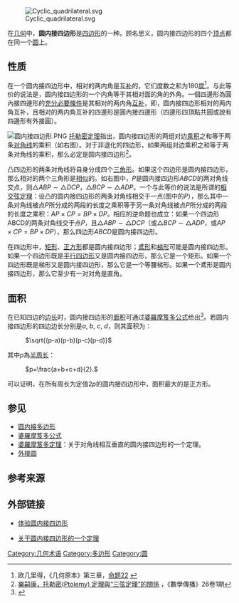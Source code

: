 {{noteTA
|G1=math
|1=zh-cn:筝形;zh-tw:鳶形;zh-hk:鷂形;
}}
[[File:Cyclic_quadrilateral.svg|thumb]]

在[[几何|几何]]中，'''圆内接四边形'''是[[四边形|四边形]]的一种。顾名思义，圆内接四边形的四个[[頂點_(幾何)|顶点]]都在同一个[[圆|圆]]上。

== 性质 ==
在一个圆内接四边形中，相对的两内角是[[补角|互补]]的，它们度数之和为180[[角度|度]]<ref>欧几里得，《几何原本》第三章，[http://aleph0.clarku.edu/~djoyce/java/elements/bookIII/propIII22.html 命题22] {{Wayback|url=http://aleph0.clarku.edu/~djoyce/java/elements/bookIII/propIII22.html |date=20091017003046 }}</ref>。与此等价的说法是，圆内接四边形的一个内角等于其相对面的角的外角。一個四邊形為圓內接四邊形的[[充分必要條件|充分必要條件]]是其相对的两内角[[补角|互补]]，即，圆内接四边形相对的两内角互补，且相对的两内角互补的四邊形是圓內接四邊形（四邊形四頂點共圓或說有四邊形有外接圓）。

[[File:圆内接四边形.PNG|thumb]]
[[托勒密定理|托勒密定理]]指出，圆内接四边形的两组对边[[乘积|乘积]]之和等于两条[[对角线|对角线]]的乘积（如右图）。对于非退化的四边形，如果两组对边乘积之和等于两条对角线的乘积，那么必定是圆内接四边形<ref>[http://www.math.sinica.edu.tw/math_media/d261/26109.pdf 樂嗣康，托勒密(Ptolemy) 定理與“三弦定理”的關係] {{Wayback|url=http://www.math.sinica.edu.tw/math_media/d261/26109.pdf |date=20140202130652 }}，《數學傳播》26卷1期</ref>。

凸四边形的两条对角线将自身分成四个[[三角形|三角形]]。如果这个四边形是圆内接四边形，那么相对的两个三角形是[[相似三角形|相似]]的。如右图中，<math>P</math>是圆内接四边形<math>ABCD</math>的两对角线交点，则<math>\bigtriangleup ABP\sim\bigtriangleup DCP</math>，<math>\bigtriangleup BCP\sim\bigtriangleup ADP</math>。一个与此等价的说法是所谓的[[相交弦定理|相交弦定理]]：设凸的圆内接四边形的两条对角线相交于一点(图中的<math>P</math>），那么其中一条对角线被点<math>P</math>所分成的两段的长度之乘积等于另一条对角线被点<math>P</math>所分成的两段的长度之乘积：<math>AP \times CP = BP \times DP</math>。相应的逆命题也成立：如果一个四边形ABCD的两条对角线交于点<math>P</math>，且<math>\bigtriangleup ABP\sim\bigtriangleup DCP</math>（或<math>\bigtriangleup BCP\sim\bigtriangleup ADP</math>，或<math>AP \times CP = BP \times DP</math>），那么四边形<math>ABCD</math>是圆内接四边形。

在四边形中，[[矩形|矩形]]、[[正方形|正方形]]都是圆内接四边形；[[鹞形|鳶形]]和[[梯形|梯形]]可能是圆内接四边形。如果一个四边形既是[[平行四边形|平行四边形]]又是圆内接四边形，那么它是一个矩形。如果一个四边形既是梯形又是圆内接四边形，那么它是一个等腰梯形。如果一个鳶形是圆内接四边形，那么它至少有一对对角是直角。

== 面积 ==
在已知四边的[[边长|边长]]时，圆内接四边形的[[面积|面积]]可通过[[婆羅摩笈多公式|婆羅摩笈多公式]]给出<ref>{{Cite web |url=http://episte.math.ntu.edu.tw/articles/sm/sm_25_10_1/page6.html |title=蔡聰明，談求面積的 Pick 公式 |accessdate=2009-10-19 |archive-date=2008-12-02 |archive-url=https://web.archive.org/web/20081202121601/http://episte.math.ntu.edu.tw/articles/sm/sm_25_10_1/page6.html |dead-url=no }}</ref>。若圆内接四边形的四边边长分别是<math>a</math>, <math>b</math>, <math>c</math>, <math>d</math>，则其面积为：
: <math>\sqrt{(p-a)(p-b)(p-c)(p-d)}</math>

其中<math>p</math>為[[周长|半周长]]：
: <math>p=\frac{a+b+c+d}{2}.</math>

可以证明，在所有周长为定值<math>2p</math>的圆内接四边形中，面积最大的是正方形。

== 参见 ==
* [[圆内接多边形|圆内接多边形]]
* [[婆羅摩笈多公式|婆羅摩笈多公式]]
* [[婆羅摩笈多定理|婆羅摩笈多定理]]：关于对角线相互垂直的圆内接四边形的一个定理。
* [[外接圆|外接圆]]

== 参考来源 ==
<references/>

== 外部链接 ==
* {{en}}[http://www.cut-the-knot.org/Curriculum/Geometry/CyclicQuadrilateral.shtml 体验圆内接四边形]{{Wayback|url=http://www.cut-the-knot.org/Curriculum/Geometry/CyclicQuadrilateral.shtml |date=20101230051433 }}
* {{en}}[http://www.cut-the-knot.org/Curriculum/Geometry/Brahmagupta2.shtml 关于圆内接四边形的一个定理]{{Wayback|url=http://www.cut-the-knot.org/Curriculum/Geometry/Brahmagupta2.shtml |date=20101230062520 }}

[[Category:几何术语|Category:几何术语]]
[[Category:多边形|Category:多边形]]
[[Category:圆|Category:圆]]